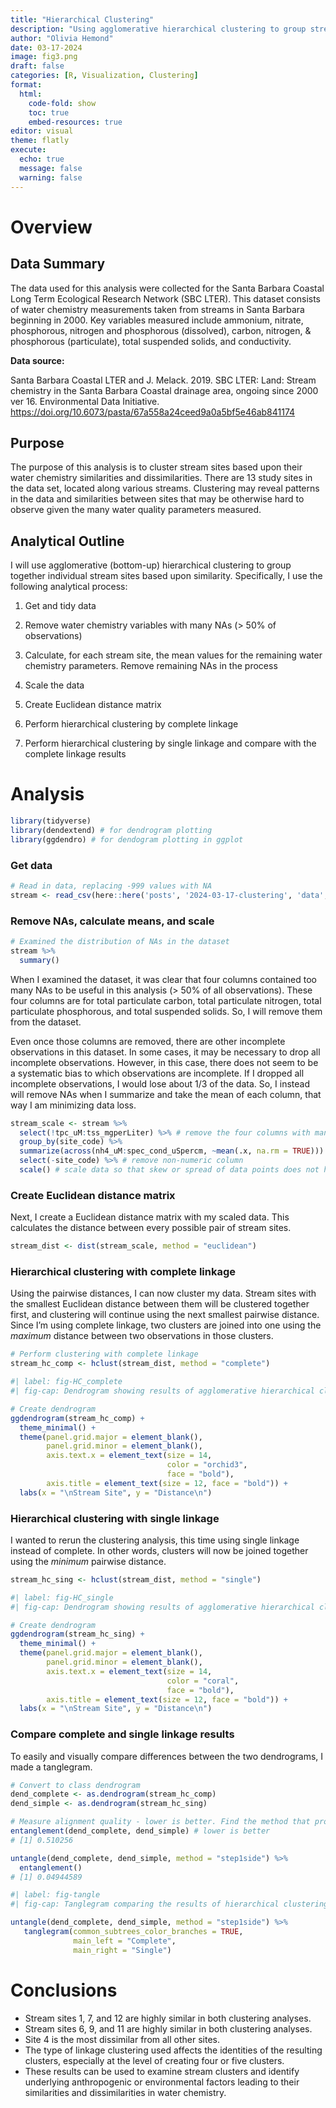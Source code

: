 ```yaml
---
title: "Hierarchical Clustering"
description: "Using agglomerative hierarchical clustering to group stream sites by water chemistry"
author: "Olivia Hemond"
date: 03-17-2024
image: fig3.png
draft: false
categories: [R, Visualization, Clustering]
format: 
  html:
    code-fold: show
    toc: true
    embed-resources: true
editor: visual
theme: flatly
execute: 
  echo: true
  message: false
  warning: false
---
```


# Overview

## Data Summary

The data used for this analysis were collected for the Santa Barbara Coastal Long Term Ecological Research Network (SBC LTER). This dataset consists of water chemistry measurements taken from streams in Santa Barbara beginning in 2000. Key variables measured include ammonium, nitrate, phosphorous, nitrogen and phosphorous (dissolved), carbon, nitrogen, & phosphorous (particulate), total suspended solids, and conductivity.

**Data source:**

Santa Barbara Coastal LTER and J. Melack. 2019. SBC LTER: Land: Stream chemistry in the Santa Barbara Coastal drainage area, ongoing since 2000 ver 16. Environmental Data Initiative. <https://doi.org/10.6073/pasta/67a558a24ceed9a0a5bf5e46ab841174>

## Purpose

The purpose of this analysis is to cluster stream sites based upon their water chemistry similarities and dissimilarities. There are 13 study sites in the data set, located along various streams. Clustering may reveal patterns in the data and similarities between sites that may be otherwise hard to observe given the many water quality parameters measured.

## Analytical Outline

I will use agglomerative (bottom-up) hierarchical clustering to group together individual stream sites based upon similarity. Specifically, I use the following analytical process:

1.  Get and tidy data

2.  Remove water chemistry variables with many NAs (\> 50% of observations)

3.  Calculate, for each stream site, the mean values for the remaining water chemistry parameters. Remove remaining NAs in the process

4.  Scale the data

5.  Create Euclidean distance matrix

6.  Perform hierarchical clustering by complete linkage

7.  Perform hierarchical clustering by single linkage and compare with the complete linkage results

# Analysis

```r
library(tidyverse)
library(dendextend) # for dendrogram plotting
library(ggdendro) # for dendogram plotting in ggplot
```

### Get data

```r
# Read in data, replacing -999 values with NA
stream <- read_csv(here::here('posts', '2024-03-17-clustering', 'data', 'sbc_lter_registered_stream_chemistry.csv'), na = "-999") 
```

### Remove NAs, calculate means, and scale

```r
# Examined the distribution of NAs in the dataset
stream %>% 
  summary()
```

When I examined the dataset, it was clear that four columns contained too many NAs to be useful in this analysis (\> 50% of all observations). These four columns are for total particulate carbon, total particulate nitrogen, total particulate phosphorous, and total suspended solids. So, I will remove them from the dataset.

Even once those columns are removed, there are other incomplete observations in this dataset. In some cases, it may be necessary to drop all incomplete observations. However, in this case, there does not seem to be a systematic bias to which observations are incomplete. If I dropped all incomplete observations, I would lose about 1/3 of the data. So, I instead will remove NAs when I summarize and take the mean of each column, that way I am minimizing data loss.

```r
stream_scale <- stream %>% 
  select(!tpc_uM:tss_mgperLiter) %>% # remove the four columns with many NAs
  group_by(site_code) %>% 
  summarize(across(nh4_uM:spec_cond_uSpercm, ~mean(.x, na.rm = TRUE))) %>% # remove NAs while summarizing
  select(-site_code) %>% # remove non-numeric column
  scale() # scale data so that skew or spread of data points does not have a large impact on clustering
```

### Create Euclidean distance matrix

Next, I create a Euclidean distance matrix with my scaled data. This calculates the distance between every possible pair of stream sites.

```r
stream_dist <- dist(stream_scale, method = "euclidean")
```

### Hierarchical clustering with complete linkage

Using the pairwise distances, I can now cluster my data. Stream sites with the smallest Euclidean distance between them will be clustered together first, and clustering will continue using the next smallest pairwise distance. Since I'm using complete linkage, two clusters are joined into one using the *maximum* distance between two observations in those clusters.

```r
# Perform clustering with complete linkage
stream_hc_comp <- hclust(stream_dist, method = "complete")
```

```r
#| label: fig-HC_complete
#| fig-cap: Dendrogram showing results of agglomerative hierarchical clustering by complete linkage for the thirteen different stream study sites.

# Create dendrogram
ggdendrogram(stream_hc_comp) +
  theme_minimal() +
  theme(panel.grid.major = element_blank(), 
        panel.grid.minor = element_blank(),
        axis.text.x = element_text(size = 14, 
                                   color = "orchid3", 
                                   face = "bold"),
        axis.title = element_text(size = 12, face = "bold")) +
  labs(x = "\nStream Site", y = "Distance\n")
```

### Hierarchical clustering with single linkage

I wanted to rerun the clustering analysis, this time using single linkage instead of complete. In other words, clusters will now be joined together using the *minimum* pairwise distance.

```r
stream_hc_sing <- hclust(stream_dist, method = "single")
```

```r
#| label: fig-HC_single
#| fig-cap: Dendrogram showing results of agglomerative hierarchical clustering by single linkage for the thirteen different stream study sites.

# Create dendrogram
ggdendrogram(stream_hc_sing) +
  theme_minimal() +
  theme(panel.grid.major = element_blank(), 
        panel.grid.minor = element_blank(),
        axis.text.x = element_text(size = 14, 
                                   color = "coral", 
                                   face = "bold"),
        axis.title = element_text(size = 12, face = "bold")) +
  labs(x = "\nStream Site", y = "Distance\n")
```

### Compare complete and single linkage results

To easily and visually compare differences between the two dendrograms, I made a tanglegram.

```r
# Convert to class dendrogram
dend_complete <- as.dendrogram(stream_hc_comp)
dend_simple <- as.dendrogram(stream_hc_sing)
```

```r
# Measure alignment quality - lower is better. Find the method that produces the lowest result
entanglement(dend_complete, dend_simple) # lower is better
# [1] 0.510256

untangle(dend_complete, dend_simple, method = "step1side") %>% 
  entanglement()
# [1] 0.04944589
```

```r
#| label: fig-tangle
#| fig-cap: Tanglegram comparing the results of hierarchical clustering by complete linkage (left) and single linkage (right) for the thirteen different stream study sites. Identical stream labels are connected by lines. Colored lines connect sub-trees present in both dendrograms. Sub-trees unique to each dendrogram are shown with dashed lines. 

untangle(dend_complete, dend_simple, method = "step1side") %>% 
   tanglegram(common_subtrees_color_branches = TRUE,
              main_left = "Complete",
              main_right = "Single")
```

# Conclusions

-   Stream sites 1, 7, and 12 are highly similar in both clustering analyses.
-   Stream sites 6, 9, and 11 are highly similar in both clustering analyses.
-   Site 4 is the most dissimilar from all other sites.
-   The type of linkage clustering used affects the identities of the resulting clusters, especially at the level of creating four or five clusters.
-   These results can be used to examine stream clusters and identify underlying anthropogenic or environmental factors leading to their similarities and dissimilarities in water chemistry.
